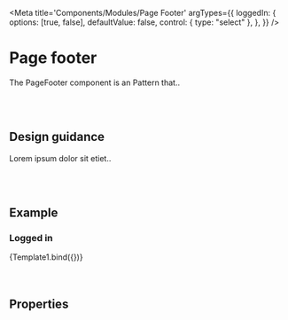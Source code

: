 

<Meta
	title='Components/Modules/Page Footer'
	argTypes={{
		loggedIn: {
			options: [true, false],
			defaultValue: false,
			control: { type: "select" },
		},
	}}
/>

# Page footer

The PageFooter component is an Pattern that..

<br />
<br />

## Design guidance

Lorem ipsum dolor sit etiet..

<br />
<br />

## Example

### Logged in


<Canvas>
	<Story
		name='Logged out'
		args={{
			loggedIn: false,
		}}
	>
		{Template1.bind({})}
	</Story>
</Canvas>

<br />
<br />

<br />

## Properties

<Props story='Logged Out' />

<br />
<br />
